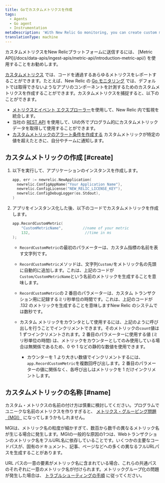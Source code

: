 ```yaml
---
title: Goでカスタムメトリクスを作成
tags:
  - Agents
  - Go agent
  - Instrumentation
metaDescription: 'With New Relic Go monitoring, you can create custom metrics to time a component of your app that may not captured by default.'
translationType: machine
---
```


<Callout variant="important">
  カスタムメトリクスをNew Relicプラットフォームに送信するには、 [Metric API](/docs/data-apis/ingest-apis/metric-api/introduction-metric-api/) を使用することをお勧めします。
</Callout>

[カスタムメトリクス](/docs/agents/manage-apm-agents/agent-data/collect-custom-metrics) では、コードを通過するあらゆるメトリクスをレポートすることができます。たとえば、New Relic の [Go モニタリング](/docs/agents/go-agent/get-started/get-new-relic-go) では、デフォルトでは取得できないようなアプリのコンポーネントを計測するためのカスタムメトリクスを作成することができます。カスタムメトリクスを捕捉すると、以下のことができます。

* [メトリクスとイベント エクスプローラー](/docs/query-your-data/explore-query-data/data-explorer/introduction-data-explorer)を使用して、New Relic 内で監視を統合します。
* 当社の [REST API](/docs/apis/rest-api-v2/requirements/new-relic-rest-api-v2-getting-started) を使用して、UIの外でプログラム的にカスタムメトリックデータを取得して使用することができます。
* [カスタムメトリックのアラート条件を作成する](/docs/alerts/new-relic-alerts/configuring-alert-policies/define-custom-metrics-alert-condition) カスタムメトリックが特定の値を超えたときに、自分やチームに通知します。

## カスタムメトリックの作成 [#create]

1. 以下を実行して、アプリケーションのインスタンスを作成します。

   ```go
   app, err := newrelic.NewApplication(
     newrelic.ConfigAppName("Your Application Name"),
     newrelic.ConfigLicense("NEW_RELIC_LICENSE_KEY"),
     newrelic.ConfigDebugLogger(os.Stdout),
   )
   ```

2. アプリをインスタンス化した後、以下のコードでカスタムメトリックを作成します。

   ```go
   app.RecordCustomMetric(
       "CustomMetricName",         //name of your metric
       132,                         //time in ms
   );
   ```

   * `RecordCustomMetric`の最初のパラメーターは、カスタム指標の名前を表す文字列です。

   * `RecordCustomMetric`メソッドは、文字列`Custom/`をメトリック名の先頭に自動的に追加します。これは、上記のコードが`Custom/CustomMetricName`という名前のメトリックを生成することを意味します。

   * `RecordCustomMetric`の 2 番目のパラメーターは、カスタム トランザクション用に記録するミリ秒単位の時間です。これは、上記のコードが .132 のメトリックを生成することを意味しますNew Relic のシステムでは数秒です。

   * カスタム メトリックをカウンタとして使用するには、上記のように呼び出しを行うことでインクリメントできます。そのメトリックの`count`値は 1 ずつインクリメントされます。2 番目のパラメーターに使用する値 (ミリ秒単位の時間) は、メトリックをカウンターとしてのみ使用している場合は無関係であるため、0 や 1 などの静的な数値を使用できます。

     * カウンターを 1 より大きい数値でインクリメントするには、 `app.RecordCustomMetric`を複数回呼び出します。2 番目のパラメーターの値に関係なく、各呼び出しはメトリックを 1 だけインクリメントします。

## カスタムメトリックの名称 [#name]

カスタム・メトリクスの名前の付け方は慎重に検討してください。プログラムでユニークな名前のメトリクスを作りすぎると、 [メトリクス・グルーピング問題（MGI）](/docs/agents/manage-apm-agents/troubleshooting/metric-grouping-issues) になってしまうかもしれません。

MGIは、メトリック名の粒度が細かすぎて、数百から数千の異なるメトリック名が生じる場合に発生します。MGIの一般的な原因の1つは、Webトランザクションのメトリック名をフルURL名に依存していることです。いくつかの主要なコードパスが、固有のドキュメント、記事、ページなどへの多くの異なるフルURLパスを生成することがあります。

URL パスの一意の要素がメトリック名に含まれている場合、これらの共通パスのそれぞれに一意のメトリック名が付けられます。メトリックグループ化の問題が発生した場合は、 [トラブルシューティングの手順](/docs/agents/manage-apm-agents/troubleshooting/metric-grouping-issues) に従ってください。